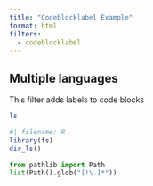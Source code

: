 ```yaml
---
title: "Codeblocklabel Example"
format: html
filters:
  - codeblocklabel
---
```


## Multiple languages

This filter adds labels to code blocks

```zsh
ls
```

```r
#| filename: R
library(fs)
dir_ls()
```


```python
from pathlib import Path
list(Path().glob("[!\.]*"))
```
